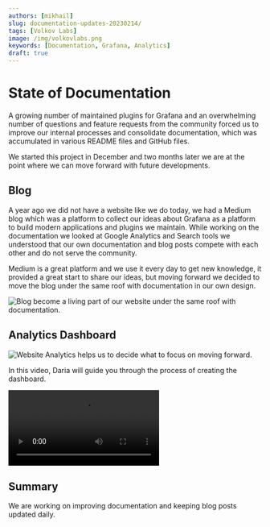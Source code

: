 ```yaml
---
authors: [mikhail]
slug: documentation-updates-20230214/
tags: [Volkov Labs]
image: /img/volkovlabs.png
keywords: [Documentation, Grafana, Analytics]
draft: true
---
```



# State of Documentation

A growing number of maintained plugins for Grafana and an overwhelming number of questions and feature requests from the community forced us to improve our internal processes and consolidate documentation, which was accumulated in various README files and GitHub files.

<!--truncate-->

We started this project in December and two months later we are at the point where we can move forward with future developments.

## Blog

A year ago we did not have a website like we do today, we had a Medium blog which was a platform to collect our ideas about Grafana as a platform to build modern applications and plugins we maintain. While working on the documentation we looked at Google Analytics and Search tools we understood that our own documentation and blog posts compete with each other and do not serve the community.

Medium is a great platform and we use it every day to get new knowledge, it provided a great start to share our ideas, but moving forward we decided to move the blog under the same roof with documentation in our own design.

<Image
  title="Blog become a living part of our website under the same roof with documentation."
  src="/img/blog/2023-02-14-documentation-updates/blog.png"
/>

## Analytics Dashboard

<Image
  title="Website Analytics helps us to decide what to focus on moving forward."
  src="/img/blog/2023-02-14-documentation-updates/analytics.png"
/>

In this video, Daria will guide you through the process of creating the dashboard.

<Video
  src="https://www.youtube.com/embed/cgu3wMOo03w"
  title="Tutorial on how to create a website analytics dashboard in Grafana."
/>

## Summary

We are working on improving documentation and keeping blog posts updated daily.

